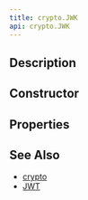 ```yaml
---
title: crypto.JWK
api: crypto.JWK
---
```


## Description

<Summary/>

## Constructor

<Constructor/>

## Properties

<Properties/>

## See Also

* [crypto](/reference/api/crypto)
* [JWT](/reference/api/crypto/JWT)
